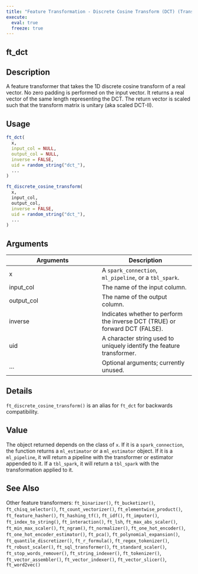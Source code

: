 ```yaml
---
title: "Feature Transformation - Discrete Cosine Transform (DCT) (Transformer)"
execute:
  eval: true
  freeze: true
---
```


## ft_dct

## Description
A feature transformer that takes the 1D discrete cosine transform of a real vector. No zero padding is performed on the input vector. It returns a real vector of the same length representing the DCT. The return vector is scaled such that the transform matrix is unitary (aka scaled DCT-II).


## Usage
```r
ft_dct(
  x,
  input_col = NULL,
  output_col = NULL,
  inverse = FALSE,
  uid = random_string("dct_"),
  ...
)

ft_discrete_cosine_transform(
  x,
  input_col,
  output_col,
  inverse = FALSE,
  uid = random_string("dct_"),
  ...
)
```

## Arguments
|Arguments|Description|
|---|---|
| x | A `spark_connection`, `ml_pipeline`, or a `tbl_spark`. |
| input_col | The name of the input column. |
| output_col | The name of the output column. |
| inverse | Indicates whether to perform the inverse DCT (TRUE) or forward DCT (FALSE). |
| uid | A character string used to uniquely identify the feature transformer. |
| ... | Optional arguments; currently unused. |

## Details
`ft_discrete_cosine_transform()` is an alias for `ft_dct` for backwards compatibility.

## Value
The object returned depends on the class of `x`. If it is a `spark_connection`, the function returns a `ml_estimator` or a `ml_estimator` object. If it is a `ml_pipeline`, it will return a pipeline with the transformer or estimator appended to it. If a `tbl_spark`, it will return a `tbl_spark` with the transformation applied to it.





## See Also
Other feature transformers: `ft_binarizer()`, `ft_bucketizer()`, `ft_chisq_selector()`, `ft_count_vectorizer()`, `ft_elementwise_product()`, `ft_feature_hasher()`, `ft_hashing_tf()`, `ft_idf()`, `ft_imputer()`, `ft_index_to_string()`, `ft_interaction()`, `ft_lsh`, `ft_max_abs_scaler()`, `ft_min_max_scaler()`, `ft_ngram()`, `ft_normalizer()`, `ft_one_hot_encoder()`, `ft_one_hot_encoder_estimator()`, `ft_pca()`, `ft_polynomial_expansion()`, `ft_quantile_discretizer()`, `ft_r_formula()`, `ft_regex_tokenizer()`, `ft_robust_scaler()`, `ft_sql_transformer()`, `ft_standard_scaler()`, `ft_stop_words_remover()`, `ft_string_indexer()`, `ft_tokenizer()`, `ft_vector_assembler()`, `ft_vector_indexer()`, `ft_vector_slicer()`, `ft_word2vec()`

